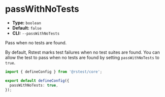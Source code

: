 # passWithNoTests

- **Type:** `boolean`
- **Default:** `false`
- **CLI:** `--passWithNoTests`

Pass when no tests are found.

By default, Rstest marks test failures when no test suites are found. You can allow the test to pass when no tests are found by setting `passWithNoTests` to `true`.

```ts title="rstest.config.ts"
import { defineConfig } from '@rstest/core';

export default defineConfig({
  passWithNoTests: true,
});
```
